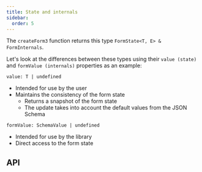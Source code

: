 ```yaml
---
title: State and internals
sidebar:
  order: 5
---
```




The `createForm3` function returns this type `FormState<T, E> & FormInternals`.

Let's look at the differences between these types using their `value (state)` and
`formValue (internals)` properties as an example:

`value: T | undefined`

- Intended for use by the user
- Maintains the consistency of the form state
  - Returns a snapshot of the form state
  - The update takes into account the default values from the JSON Schema

`formValue: SchemaValue | undefined`

- Intended for use by the library
- Direct access to the form state

## API

<Code code={apiCode} lang='typescript' />
